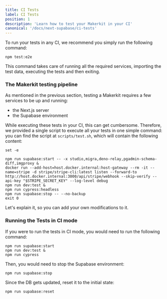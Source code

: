 ```yaml
---
title: CI Tests
label: CI Tests
position: 1
description: 'Learn how to test your Makerkit in your CI'
canonical: '/docs/next-supabase/ci-tests'
---
```


To run your tests in any CI, we recommend you simply run the following command:

```
npm test:e2e
```

This command takes care of running all the required services, importing the test data, executing the tests and then exiting.

### The Makerkit testing pipeline

As mentioned in the previous section, testing a Makerkit requires a few services to be up and running:

- the Next.js server
- the Supabase environment

While executing these tests in your CI, this can get cumbersome. Therefore, we provided a single script to execute all your tests in one simple command: you can find the script at `scripts/test.sh`, which will contain the following content:

```
set -e

npm run supabase:start -- -x studio,migra,deno-relay,pgadmin-schema-diff,imgproxy &
docker run --add-host=host.docker.internal:host-gateway --rm -it --name=stripe -d stripe/stripe-cli:latest listen --forward-to http://host.docker.internal:3000/api/stripe/webhook --skip-verify --api-key "$STRIPE_SECRET_KEY" --log-level debug
npm run dev:test &
npm run cypress:headless
npm run supabase:stop -- --no-backup
exit 0
```

Let's explain it, so you can add your own modifications to it.

### Running the Tests in CI mode

If you were to run the tests in CI mode, you would need to run the following command:

```
npm run supabase:start
npm run dev:test &
npm run cypress
```

Then, you would need to stop the Supabase environment:

```
npm run supabase:stop
```

Since the DB gets updated, reset it to the initial state:

```
npm run supabase:reset
```